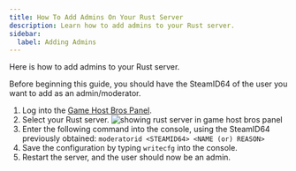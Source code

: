 ```yaml
---
title: How To Add Admins On Your Rust Server
description: Learn how to add admins to your Rust server.
sidebar:
  label: Adding Admins
---
```


Here is how to add admins to your Rust server.

Before beginning this guide, you should have the SteamID64 of the user you want to add as an admin/moderator.
<Steps>
1. Log into the [Game Host Bros Panel](https://panel.gamehostbros.com). 
2. Select your Rust server.
![showing rust server in game host bros panel](../../../../assets/guide-images/rustselected.png)
3. Enter the following command into the console, using the SteamID64 previously obtained:
`moderatorid <STEAMID64> <NAME (or) REASON>`
4. Save the configuration by typing `writecfg` into the console.
5. Restart the server, and the user should now be an admin.
</Steps>